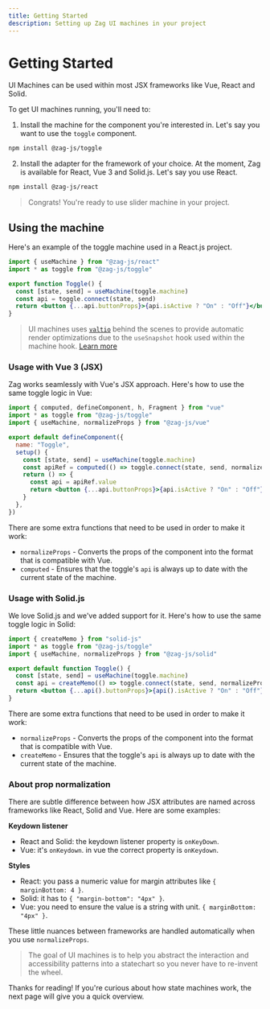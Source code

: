 ```yaml
---
title: Getting Started
description: Setting up Zag UI machines in your project
---
```


# Getting Started

UI Machines can be used within most JSX frameworks like Vue, React and Solid.

To get UI machines running, you'll need to:

1. Install the machine for the component you're interested in. Let's say you
   want to use the `toggle` component.

```bash
npm install @zag-js/toggle
```

2. Install the adapter for the framework of your choice. At the moment, Zag is
   available for React, Vue 3 and Solid.js. Let's say you use React.

```bash
npm install @zag-js/react
```

> Congrats! You're ready to use slider machine in your project.

## Using the machine

Here's an example of the toggle machine used in a React.js project.

```jsx
import { useMachine } from "@zag-js/react"
import * as toggle from "@zag-js/toggle"

export function Toggle() {
  const [state, send] = useMachine(toggle.machine)
  const api = toggle.connect(state, send)
  return <button {...api.buttonProps}>{api.isActive ? "On" : "Off"}</button>
}
```

> UI machines uses [`valtio`](https://github.com/pmndrs/valtio) behind the
> scenes to provide automatic render optimizations due to the `useSnapshot` hook
> used within the machine hook.
> [Learn more](https://github.com/pmndrs/valtio#react-via-usesnapshot)

### Usage with Vue 3 (JSX)

Zag works seamlessly with Vue's JSX approach. Here's how to use the same toggle
logic in Vue:

```jsx
import { computed, defineComponent, h, Fragment } from "vue"
import * as toggle from "@zag-js/toggle"
import { useMachine, normalizeProps } from "@zag-js/vue"

export default defineComponent({
  name: "Toggle",
  setup() {
    const [state, send] = useMachine(toggle.machine)
    const apiRef = computed(() => toggle.connect(state, send, normalizeProps))
    return () => {
      const api = apiRef.value
      return <button {...api.buttonProps}>{api.isActive ? "On" : "Off"}</button>
    }
  },
})
```

There are some extra functions that need to be used in order to make it work:

- `normalizeProps` - Converts the props of the component into the format that is
  compatible with Vue.
- `computed` - Ensures that the toggle's `api` is always up to date with the
  current state of the machine.

### Usage with Solid.js

We love Solid.js and we've added support for it. Here's how to use the same
toggle logic in Solid:

```jsx
import { createMemo } from "solid-js"
import * as toggle from "@zag-js/toggle"
import { useMachine, normalizeProps } from "@zag-js/solid"

export default function Toggle() {
  const [state, send] = useMachine(toggle.machine)
  const api = createMemo(() => toggle.connect(state, send, normalizeProps))
  return <button {...api().buttonProps}>{api().isActive ? "On" : "Off"}</button>
}
```

There are some extra functions that need to be used in order to make it work:

- `normalizeProps` - Converts the props of the component into the format that is
  compatible with Vue.
- `createMemo` - Ensures that the toggle's `api` is always up to date with the
  current state of the machine.

### About prop normalization

There are subtle difference between how JSX attributes are named across
frameworks like React, Solid and Vue. Here are some examples:

**Keydown listener**

- React and Solid: the keydown listener property is `onKeyDown`.
- Vue: it's `onKeydown`. in vue the correct property is `onKeydown`.

**Styles**

- React: you pass a numeric value for margin attributes like
  `{ marginBottom: 4 }`.
- Solid: it has to `{ "margin-bottom": "4px" }`.
- Vue: you need to ensure the value is a string with unit.
  `{ marginBottom: "4px" }`.

These little nuances between frameworks are handled automatically when you use
`normalizeProps`.

> The goal of UI machines is to help you abstract the interaction and
> accessibility patterns into a statechart so you never have to re-invent the
> wheel.

Thanks for reading! If you're curious about how state machines work, the next
page will give you a quick overview.
